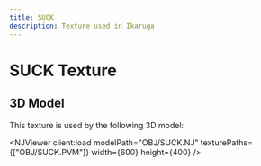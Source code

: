 ```yaml
---
title: SUCK
description: Texture used in Ikaruga
---
```



# SUCK Texture

<PVMViewer
  client:load
  filePath="OBJ/SUCK.PVM"
/>


## 3D Model

This texture is used by the following 3D model:

<NJViewer 
  client:load
  modelPath="OBJ/SUCK.NJ" 
  texturePaths={["OBJ/SUCK.PVM"]}
  width={600}
  height={400}
/>

